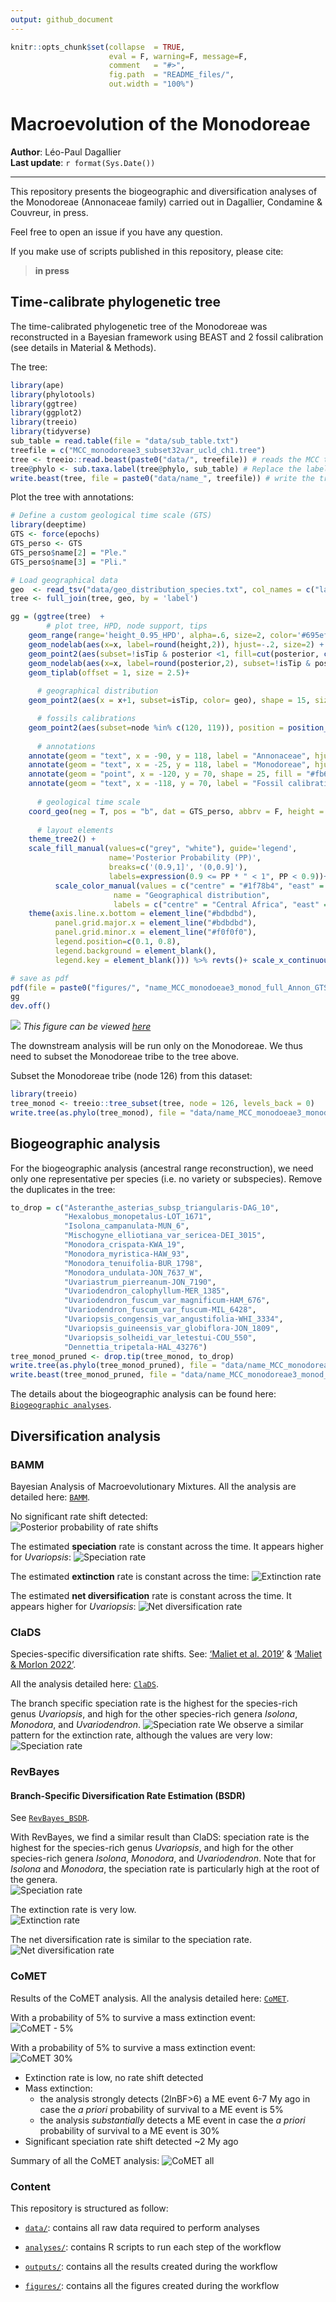 ```yaml
---
output: github_document
---
```


<!-- README.md is generated from README.Rmd. Please edit that file -->


```r
knitr::opts_chunk$set(collapse  = TRUE,
                      eval = F, warning=F, message=F,
                      comment   = "#>",
                      fig.path  = "README_files/",
                      out.width = "100%")
```

# Macroevolution of the Monodoreae
**Author**: Léo-Paul Dagallier    
**Last update**: `r format(Sys.Date())`

***

<!-- badges: start -->
<!-- badges: end -->

This repository presents the biogeographic and diversification analyses of the Monodoreae (Annonaceae family) carried out in Dagallier, Condamine & Couvreur, in press.

Feel free to open an issue if you have any question.

If you make use of scripts published in this repository, please cite: 

> **in press**

## Time-calibrate phylogenetic tree
The time-calibrated phylogenetic tree of the Monodoreae was reconstructed in a Bayesian framework using BEAST and 2 fossil calibration (see details in Material & Methods).

The tree:
```r
library(ape)
library(phylotools)
library(ggtree)
library(ggplot2)
library(treeio)
library(tidyverse)
sub_table = read.table(file = "data/sub_table.txt")
treefile = c("MCC_monodoreae3_subset32var_ucld_ch1.tree")
tree <- treeio::read.beast(paste0("data/", treefile)) # reads the MCC tree in BEAST format
tree@phylo <- sub.taxa.label(tree@phylo, sub_table) # Replace the label name
write.beast(tree, file = paste0("data/name_", treefile)) # write the tree back in nexus format
```

Plot the tree with annotations:
```r
# Define a custom geological time scale (GTS)
library(deeptime)
GTS <- force(epochs)
GTS_perso <- GTS
GTS_perso$name[2] = "Ple."
GTS_perso$name[3] = "Pli."

# Load geographical data
geo  <- read_tsv("data/geo_distribution_species.txt", col_names = c("label", "geo"), na = c("", "na"))
tree <- full_join(tree, geo, by = 'label')

gg = (ggtree(tree)  +
        # plot tree, HPD, node support, tips
    geom_range(range='height_0.95_HPD', alpha=.6, size=2, color='#695eff', center = 'height') +
    geom_nodelab(aes(x=x, label=round(height,2)), hjust=-.2, size=2) +
    geom_point2(aes(subset=!isTip & posterior <1, fill=cut(posterior, c(0, 0.9, 1))), shape=21, size=2, stroke = 0.3)+ 
    geom_nodelab(aes(x=x, label=round(posterior,2), subset=!isTip & posterior <1), size=0.8) +
    geom_tiplab(offset = 1, size = 2.5)+
      
      # geographical distribution
    geom_point2(aes(x = x+1, subset=isTip, color= geo), shape = 15, size = 2)+

      # fossils calibrations
    geom_point2(aes(subset=node %in% c(120, 119)), position = position_nudge(y = 4), shape = 25, fill = "#fb6a4a", stroke = 0, size = 3)+
    
      # annotations
    annotate(geom = "text", x = -90, y = 118, label = "Annonaceae", hjust = -0.05, vjust = 1, size = 5)+
    annotate(geom = "text", x = -25, y = 118, label = "Monodoreae", hjust = -0.05, vjust = 1, size = 5)+
    annotate(geom = "point", x = -120, y = 70, shape = 25, fill = "#fb6a4a", stroke = 0, size = 3)+
    annotate(geom = "text", x = -118, y = 70, label = "Fossil calibration point", hjust = 0)+
      
      # geological time scale
    coord_geo(neg = T, pos = "b", dat = GTS_perso, abbrv = F, height = unit(1, "line"), size = 2.7, bord = c(), skip = c( "Holocene"), center_end_labels = T, expand = T)+
    
      # layout elements
    theme_tree2() +
    scale_fill_manual(values=c("grey", "white"), guide='legend', 
                      name='Posterior Probability (PP)', 
                      breaks=c('(0.9,1]', '(0,0.9]'), 
                      labels=expression(0.9 <= PP * " < 1", PP < 0.9))+
          scale_color_manual(values = c("centre" = "#1f78b4", "east" = "#33a02c", "mada" = "#fdbf6f","west" = "#6a3d9a"), na.value = "transparent",
                       name = "Geographical distribution",
                       labels = c("centre" = "Central Africa", "east" = "East Africa", "mada" = "Madagascar","west" = "West Africa"))+
    theme(axis.line.x.bottom = element_line("#bdbdbd"),
          panel.grid.major.x = element_line("#bdbdbd"),
          panel.grid.minor.x = element_line("#f0f0f0"),
          legend.position=c(0.1, 0.8),
          legend.background = element_blank(),
          legend.key = element_blank())) %>% revts()+ scale_x_continuous(labels=abs, breaks = c(0,-20, -40, -60, -80, -100,  -120), limits = c(-120, 30)) +    geom_highlight(node=120, fill="steelblue", alpha=.1, to.bottom = T, xmin = -90) +    geom_highlight(node=126, fill="darkgreen", alpha=.2, to.bottom = T, xmin = -24.9)

# save as pdf
pdf(file = paste0("figures/", "name_MCC_monodoeae3_monod_full_Annon_GTS",".pdf"), width = 13 , height = 10)
gg
dev.off()
```

![](README_files/MCC-Monodoreae-3-full-plot-GTS.png)
*This figure can be viewed [here](figures/name_MCC_monodoeae3_monod_full_Annon_GTS.pdf)*

The downstream analysis will be run only on the Monodoreae. We thus need to subset the Monodoreae tribe to the tree above.

Subset the Monodoreae tribe (node 126) from this dataset:
```r
library(treeio)
tree_monod <- treeio::tree_subset(tree, node = 126, levels_back = 0)
write.tree(as.phylo(tree_monod), file = "data/name_MCC_monodoeae3_monod.newick")
```


## Biogeographic analysis
For the  biogeographic analysis (ancestral range reconstruction), we need only one representative per species (i.e. no variety or subspecies). Remove the duplicates in the tree:
```r
to_drop = c("Asteranthe_asterias_subsp_triangularis-DAG_10",
            "Hexalobus_monopetalus-LOT_1671",
            "Isolona_campanulata-MUN_6",
            "Mischogyne_elliotiana_var_sericea-DEI_3015",
            "Monodora_crispata-KWA_19",
            "Monodora_myristica-HAW_93",
            "Monodora_tenuifolia-BUR_1798",
            "Monodora_undulata-JON_7637_W",
            "Uvariastrum_pierreanum-JON_7190",
            "Uvariodendron_calophyllum-MER_1385",
            "Uvariodendron_fuscum_var_magnificum-HAM_676",
            "Uvariodendron_fuscum_var_fuscum-MIL_6428",
            "Uvariopsis_congensis_var_angustifolia-WHI_3334",
            "Uvariopsis_guineensis_var_globiflora-JON_1809",
            "Uvariopsis_solheidi_var_letestui-COU_550",
            "Dennettia_tripetala-HAL_43276")
tree_monod_pruned <- drop.tip(tree_monod, to_drop)
write.tree(as.phylo(tree_monod_pruned), file = "data/name_MCC_monodoreae3_monod_pruned.newick")
write.beast(tree_monod_pruned, file = "data/name_MCC_monodoreae3_monod_pruned.tree")
```

The details about the biogeographic analysis can be found here: [`Biogeographic analyses`](Biogeography_DEC.md).

## Diversification analysis
### BAMM
Bayesian Analysis of Macroevolutionary Mixtures.
All the analysis are detailed here: [`BAMM`](BAMM.md).  

No significant rate shift detected:  
![Posterior probability of rate shifts](BAMM_files/expected-n-shifts-1.png)  

The estimated **speciation** rate is constant across the time. It appears higher for *Uvariopsis*:
![Speciation rate](BAMM_files/speciation-rate-1.png)  

The estimated **extinction** rate is constant across the time:
![Extinction rate](BAMM_files/extinction-rate-1.png)

The estimated **net diversification** rate is constant across the time. It appears higher for *Uvariopsis*:
![Net diversification rate](BAMM_files/net-diversification-rate-1.png)

### ClaDS
Species-specific diversification rate shifts. See: ['Maliet et al. 2019'](http://www.nature.com/articles/s41559-019-0908-0) & ['Maliet & Morlon 2022'](https://doi.org/10.1093/sysbio/syab055).  

All the analysis detailed here: [`ClaDS`](ClaDS.md).  

The branch specific speciation rate is the highest for the species-rich genus *Uvariopsis*, and high for the other species-rich genera *Isolona*, *Monodora*, and *Uvariodendron*.
![Speciation rate](ClaDS_files/plot-ClaDS-speciation-1.png)
We observe a similar pattern for the extinction rate, although the values are very low:
![Speciation rate](ClaDS_files/plot-ClaDS-extinction-1.png)

### RevBayes
#### Branch-Specific Diversification Rate Estimation (BSDR)
See [`RevBayes_BSDR`](RevBayes_BSDR.md).  

With RevBayes, we find a similar result than ClaDS: speciation rate is the highest for the species-rich genus *Uvariopsis*, and high for the other species-rich genera *Isolona*, *Monodora*, and *Uvariodendron*. Note that for *Isolona* and *Monodora*, the speciation rate is particularly high at the root of the genera.  
![Speciation rate](RevBayes_BSDR_files/plot-speciation-1.png)
 
The extinction rate is very low.  
![Extinction rate](RevBayes_BSDR_files/plot-extinction-1.png)

The net diversification rate is similar to the speciation rate.  
![Net diversification rate](RevBayes_BSDR_files/plot-netdiv-1.png)

### CoMET
Results of the CoMET analysis. All the analysis detailed here: [`CoMET`](CoMET.md).  

With a probability of 5% to survive a mass extinction event:  
![CoMET - 5%](CoMET_files/res-CoMET-5pc-1.png)

With a probability of 5% to survive a mass extinction event:  
![CoMET 30%](CoMET_files/res-CoMET-30pc-1.png)

- Extinction rate is low, no rate shift detected
- Mass extinction:
  - the analysis strongly detects (2lnBF>6) a ME event 6-7 My ago in case the *a priori* probability of survival to a ME event is 5% 
  - the analysis *substantially* detects a ME event in case the *a priori* probability of survival to a ME event is 30%
- Significant speciation rate shift detected ~2 My ago  

Summary of all the CoMET analysis:
![CoMET all](CoMET_files/spec-shifts-intervals-plots-all-gts-1.png)

### Content

This repository is structured as follow:

- [`data/`](https://github.com/LPDagallier/Monodoreae_macroevoluton/tree/master/data):
contains all raw data required to perform analyses

- [`analyses/`](https://github.com/LPDagallier/Monodoreae_macroevoluton/tree/{{branch}}/analyses/):
contains R scripts to run each step of the workflow

- [`outputs/`](https://github.com/LPDagallier/Monodoreae_macroevoluton/tree/{{branch}}/outputs):
contains all the results created during the workflow

- [`figures/`](https://github.com/LPDagallier/Monodoreae_macroevoluton/tree/{{branch}}/figures):
contains all the figures created during the workflow




